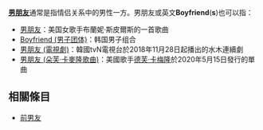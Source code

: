 '''[[男朋友|男朋友]]'''通常是指情侣关系中的男性一方。男朋友或英文'''Boyfriend'''('''s''')也可以指：
*[[男朋友_(布蘭妮·斯皮爾斯歌曲)|男朋友]]：美国女歌手布蘭妮·斯皮爾斯的一首歌曲
*[[Boyfriend_(男子团体)|Boyfriend (男子团体)]]：韩国男子组合
*[[男朋友_(電視劇)|男朋友 (電視劇)]]：韓國tvN電視台於2018年11月28日起播出的水木連續劇
*[[男朋友_(朵芙·卡麥隆歌曲)|男朋友 (朵芙·卡麥隆歌曲)]]：美國歌手[[德芙·卡梅隆|德芙·卡梅隆]]於2020年5月15日發行的單曲

==相關條目==
*[[前男友|前男友]] 

{{消歧义|N|Cat=三字消歧义}}